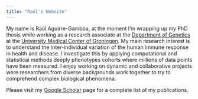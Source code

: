 ```yaml
---
title: "Raúl's Website"
---
```


My name is Raúl Aguirre-Gamboa, at the moment I'm wrapping up my PhD thesis while working as a research associate at the [Department of Genetics](https://www.rug.nl/research/genetics/?lang=en) at the [University Medical Center of Groningen](https://www.umcg.nl/NL/Zorg/paginas/Default.aspx). My main research interest is to understand the inter-individual variation of the human immune response in health and disease. I investigate this by applying computational and statistical methods deeply phenotypes cohorts where millions of data points have been measured. I enjoy working on dynamic and collaborative projects were researchers from diverse backgrounds work together to try to comprehend complex biological phenomena.

Please visit my [Google Scholar](https://scholar.google.com.mx/citations?user=s54WJmAAAAAJ&hl=en) page for a complete list of my publications. 